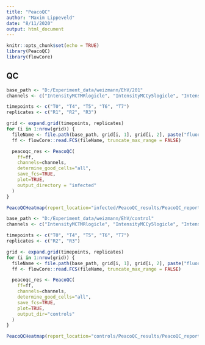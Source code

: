 ```yaml
---
title: "PeacoQC"
author: "Maxim Lippeveld"
date: "8/11/2020"
output: html_document
---
```


```r
knitr::opts_chunk$set(echo = TRUE)
library(PeacoQC)
library(flowCore)
```

## QC

```r

base_path <- "D:/Experiment_data/weizmann/EhV/201"
channels <- c("IntensityMCTMRlogicle", "IntensityMCCy5logicle", "IntensityMCDAPIlogicle")

timepoints <- c("T0", "T4", "T5", "T6", "T7")
replicates <- c("R1", "R2", "R3")

grid <- expand.grid(timepoints, replicates)
for (i in 1:nrow(grid)) {
  fileName <- file.path(base_path, grid[i, 1], grid[i, 2], paste("fluor_", grid[i,1], "_", grid[i, 2], ".fcs", sep=""))
  ff <- flowCore::read.FCS(fileName, truncate_max_range = FALSE)

  peacoqc_res <- PeacoQC(
    ff=ff, 
    channels=channels, 
    determine_good_cells="all", 
    save_fcs=TRUE, 
    plot=TRUE,
    output_directory = "infected"
  )
}

PeacoQCHeatmap(report_location="infected/PeacoQC_results/PeacoQC_report.txt")

```
```r

base_path <- "D:/Experiment_data/weizmann/EhV/control"
channels <- c("IntensityMCTMRlogicle", "IntensityMCCy5logicle", "IntensityMCDAPIlogicle")

timepoints <- c("T0", "T4", "T5", "T6", "T7")
replicates <- c("R2", "R3")

grid <- expand.grid(timepoints, replicates)
for (i in 1:nrow(grid)) {
  fileName <- file.path(base_path, grid[i, 1], grid[i, 2], paste("fluor_", grid[i,1], "_", grid[i, 2], ".fcs", sep=""))
  ff <- flowCore::read.FCS(fileName, truncate_max_range = FALSE)

  peacoqc_res <- PeacoQC(
    ff=ff, 
    channels=channels, 
    determine_good_cells="all", 
    save_fcs=TRUE, 
    plot=TRUE,
    output_dir="controls"
  )
}

PeacoQCHeatmap(report_location="controls/PeacoQC_results/PeacoQC_report.txt")

```

